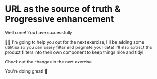 # URL as the source of truth & Progressive enhancement

Well done! You have successfully

🧝‍♀️ I'm going to help you out for the next exercise, I'll be adding some utilities
so you can easily filter and paginate your data! I'll also extract the product filters
into their own component to keep things nice and tidy!

<NextDiffLink> Check out the changes in the next exercise </NextDiffLink>

You're doing great! 🚀
